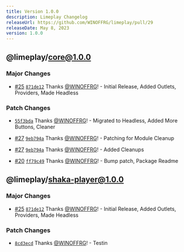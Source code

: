 ```yaml
---
title: Version 1.0.0
description: Limeplay Changelog
releaseUrl: https://github.com/WINOFFRG/limeplay/pull/29
releaseDate: May 8, 2023
version: 1.0.0
---
```


## @limeplay/core@1.0.0

### Major Changes

-   [#25](https://github.com/WINOFFRG/limeplay/pull/25) [`871de12`](https://github.com/WINOFFRG/limeplay/commit/871de12094ab517536500c35240680a5e9e582c5) Thanks [@WINOFFRG](https://github.com/WINOFFRG)! - Initial Release, Added Outlets, Providers, Made Headless

### Patch Changes

-   [`55f3bda`](https://github.com/WINOFFRG/limeplay/commit/55f3bdae8b3e4b924f1c5782f26f0969feb5bb68) Thanks [@WINOFFRG](https://github.com/WINOFFRG)! - Migrated to Headless, Added More Buttons, Cleaner

-   [#27](https://github.com/WINOFFRG/limeplay/pull/27) [`9eb794a`](https://github.com/WINOFFRG/limeplay/commit/9eb794ab697ec20f7bc3966047c20d4414a72377) Thanks [@WINOFFRG](https://github.com/WINOFFRG)! - Patching for Module Cleanup

-   [#27](https://github.com/WINOFFRG/limeplay/pull/27) [`9eb794a`](https://github.com/WINOFFRG/limeplay/commit/9eb794ab697ec20f7bc3966047c20d4414a72377) Thanks [@WINOFFRG](https://github.com/WINOFFRG)! - Added Cleanups

-   [#20](https://github.com/WINOFFRG/limeplay/pull/20) [`ff79c49`](https://github.com/WINOFFRG/limeplay/commit/ff79c492bb29319b9a1d2c6f016ef3d54fa0af00) Thanks [@WINOFFRG](https://github.com/WINOFFRG)! - Bump patch, Package Readme

## @limeplay/shaka-player@1.0.0

### Major Changes

-   [#25](https://github.com/WINOFFRG/limeplay/pull/25) [`871de12`](https://github.com/WINOFFRG/limeplay/commit/871de12094ab517536500c35240680a5e9e582c5) Thanks [@WINOFFRG](https://github.com/WINOFFRG)! - Initial Release, Added Outlets, Providers, Made Headless

### Patch Changes

-   [`8cd3ecd`](https://github.com/WINOFFRG/limeplay/commit/8cd3ecd2c1f6ca0ed480132e137c288e3c1e0b7f) Thanks [@WINOFFRG](https://github.com/WINOFFRG)! - Testin
